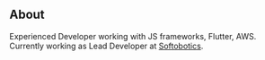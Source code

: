 ## About

Experienced Developer working with JS frameworks, Flutter, AWS. Currently working as Lead Developer at [Softobotics](https://softobotics.com).
